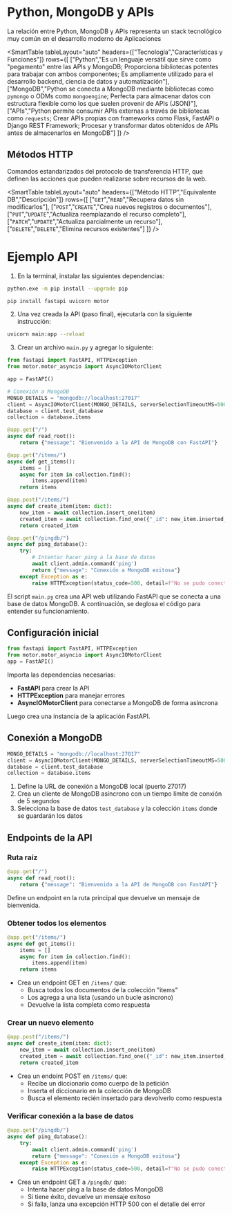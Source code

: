 # Python, MongoDB y APIs

La relación entre Python, MongoDB y APIs representa un stack tecnológico muy común en el desarrollo moderno de Aplicaciones

<SmartTable
  tableLayout="auto"
  headers={["Tecnología","Características y Funciones"]}
  rows={[
    ["Python","Es un lenguaje versátil que sirve como \"pegamento\" entre las APIs y MongoDB; Proporciona bibliotecas potentes para trabajar con ambos componentes; Es ampliamente utilizado para el desarrollo backend, ciencia de datos y automatización"],
    ["MongoDB","Python se conecta a MongoDB mediante bibliotecas como `pymongo` o ODMs como `mongoengine`; Perfecta para almacenar datos con estructura flexible como los que suelen provenir de APIs (JSON)"],
    ["APIs","Python permite consumir APIs externas a través de bibliotecas como `requests`; Crear APIs propias con frameworks como Flask, FastAPI o Django REST Framework; Procesar y transformar datos obtenidos de APIs antes de almacenarlos en MongoDB"]
  ]}
/>

## Métodos HTTP
Comandos estandarizados del protocolo de transferencia HTTP, que definen las acciones que pueden realizarse sobre recursos de la web.

<SmartTable
  tableLayout="auto"
  headers={["Método HTTP","Equivalente DB","Descripción"]}
  rows={[
    ["`GET`","`READ`","Recupera datos sin modificarlos"],
    ["`POST`","`CREATE`","Crea nuevos registros o documentos"],
    ["`PUT`","`UPDATE`","Actualiza reemplazando el recurso completo"],
    ["`PATCH`","`UPDATE`","Actualiza parcialmente un recurso"],
    ["`DELETE`","`DELETE`","Elimina recursos existentes"]
  ]}
/>

# Ejemplo API

1. En la terminal, instalar las siguientes dependencias:

```sh
python.exe -m pip install --upgrade pip

pip install fastapi uvicorn motor
```

2. Una vez creada la API (paso final), ejecutarla con la siguiente instrucción:

```sh
uvicorn main:app --reload
```

3. Crear un archivo `main.py` y agregar lo siguiente:

```python
from fastapi import FastAPI, HTTPException
from motor.motor_asyncio import AsyncIOMotorClient

app = FastAPI()

# Conexión a MongoDB
MONGO_DETAILS = "mongodb://localhost:27017"  
client = AsyncIOMotorClient(MONGO_DETAILS, serverSelectionTimeoutMS=5000)  # Timeout de conexión
database = client.test_database
collection = database.items  

@app.get("/")
async def read_root():
    return {"message": "Bienvenido a la API de MongoDB con FastAPI"}

@app.get("/items/")
async def get_items():
    items = []
    async for item in collection.find():
        items.append(item)
    return items

@app.post("/items/")
async def create_item(item: dict):
    new_item = await collection.insert_one(item)
    created_item = await collection.find_one({"_id": new_item.inserted_id})
    return created_item

@app.get("/pingdb/")
async def ping_database():
    try:
        # Intentar hacer ping a la base de datos
        await client.admin.command('ping')
        return {"message": "Conexión a MongoDB exitosa"}
    except Exception as e:
        raise HTTPException(status_code=500, detail=f"No se pudo conectar a MongoDB: {str(e)}")
```

El script `main.py` crea una API web utilizando FastAPI que se conecta a una base de datos MongoDB. A continuación, se deglosa el código para entender su funcionamiento.

## Configuración inicial

```python
from fastapi import FastAPI, HTTPException
from motor.motor_asyncio import AsyncIOMotorClient
app = FastAPI()
``` 

Importa las dependencias necesarias:

- **FastAPI** para crear la API
- **HTTPException** para manejar errores
- **AsyncIOMotorClient** para conectarse a MongoDB de forma asíncrona

Luego crea una instancia de la aplicación FastAPI.

## Conexión a MongoDB

```python
MONGO_DETAILS = "mongodb://localhost:27017"  
client = AsyncIOMotorClient(MONGO_DETAILS, serverSelectionTimeoutMS=5000)
database = client.test_database
collection = database.items
```

1. Define la URL de conexión a MongoDB local (puerto 27017)
2. Crea un cliente de MongoDB asíncrono con un tiempo límite de conxión de 5 segundos
3. Selecciona la base de datos `test_database` y la colección `items` donde se guardarán los datos

## Endpoints de la API

### Ruta raíz

```python
@app.get("/")
async def read_root():
    return {"message": "Bienvenido a la API de MongoDB con FastAPI"}
```

Define un endpoint en la ruta principal que devuelve un mensaje de bienvenida.

### Obtener todos los elementos

```python
@app.get("/items/")
async def get_items():
    items = []
    async for item in collection.find():
        items.append(item)
    return items
```

- Crea un endpoint GET en `/items/` que:
    - Busca todos los documentos de la colección "items"
    - Los agrega a una lista (usando un bucle asíncrono)
    - Devuelve la lista completa como respuesta

### Crear un nuevo elemento

```python
@app.post("/items/")
async def create_item(item: dict):
    new_item = await collection.insert_one(item)
    created_item = await collection.find_one({"_id": new_item.inserted_id})
    return created_item
```

- Crea un endoint POST en `/items/` que:
    - Recibe un diccionario como cuerpo de la petición
    - Inserta el diccionario en la colección de MongoDB
    - Busca el elemento recién insertado para devolverlo como respuesta


### Verificar conexión a la base de datos

```python
@app.get("/pingdb/")
async def ping_database():
    try:
        await client.admin.command('ping')
        return {"message": "Conexión a MongoDB exitosa"}
    except Exception as e:
        raise HTTPException(status_code=500, detail=f"No se pudo conectar a MongoDB: {str(e)}")        
```

- Crea un endpoint GET a `/pingdb/` que:
    - Intenta hacer ping a la base de datos MongoDB
    - Si tiene éxito, devuelve un mensaje exitoso
    - Si falla, lanza una excepción HTTP 500 con el detalle del error